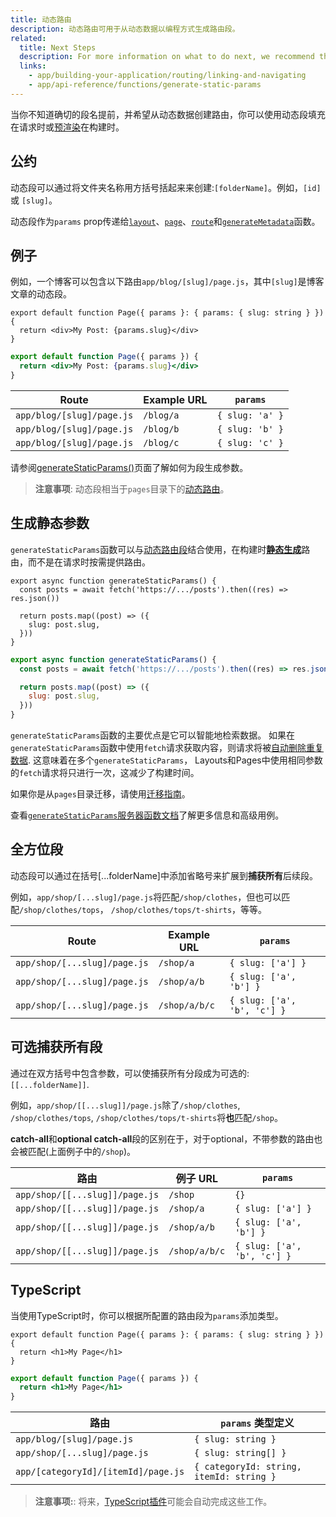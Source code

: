 ```yaml
---
title: 动态路由
description: 动态路由可用于从动态数据以编程方式生成路由段。
related:
  title: Next Steps
  description: For more information on what to do next, we recommend the following sections
  links:
    - app/building-your-application/routing/linking-and-navigating
    - app/api-reference/functions/generate-static-params
---
```



当你不知道确切的段名提前，并希望从动态数据创建路由，你可以使用动态段填充在请求时或[预渲染](#generating-static-params)在构建时。

## 公约

动态段可以通过将文件夹名称用方括号括起来来创建:`[folderName]`。例如，`[id]` 或 `[slug]`。

动态段作为`params` prop传递给[`layout`](/docs/app/api-reference/file-conventions/layout)、[`page`](/docs/app/api-reference/file-conventions/page)、[`route`](/docs/app/building-your-application/routing/router-handlers)和[`generateMetadata`](/docs/app/api-reference/functions/generate-metadata#generatemetadata-function)函数。

## 例子

例如，一个博客可以包含以下路由`app/blog/[slug]/page.js`，其中`[slug]`是博客文章的动态段。

<Tabs>
<TabItem value="tsx" label="TypeScript">

```tsx filename="app/blog/[slug]/page.tsx" switcher
export default function Page({ params }: { params: { slug: string } }) {
  return <div>My Post: {params.slug}</div>
}
```

</TabItem>
<TabItem value="jsx" label="JavaScript">

```jsx filename="app/blog/[slug]/page.js" switcher
export default function Page({ params }) {
  return <div>My Post: {params.slug}</div>
}
```

</TabItem>
</Tabs>

| Route                     | Example URL | `params`        |
| ------------------------- | ----------- | --------------- |
| `app/blog/[slug]/page.js` | `/blog/a`   | `{ slug: 'a' }` |
| `app/blog/[slug]/page.js` | `/blog/b`   | `{ slug: 'b' }` |
| `app/blog/[slug]/page.js` | `/blog/c`   | `{ slug: 'c' }` |

请参阅[generateStaticParams()](#generating-static-params)页面了解如何为段生成参数。

> **注意事项**: 动态段相当于`pages`目录下的[动态路由](/docs/app/building-your-application/routing/dynamic-routes)。

## 生成静态参数

`generateStaticParams`函数可以与[动态路由段](/docs/app/building-your-application/routing/dynamic-routes)结合使用，在构建时[**静态生成**](/docs/app/building-your-application/rendering/static-and-dynamic-rendering#static-rendering-default)路由，而不是在请求时按需提供路由。

<Tabs>
<TabItem value="tsx" label="TypeScript">

```tsx filename="app/blog/[slug]/page.tsx" switcher
export async function generateStaticParams() {
  const posts = await fetch('https://.../posts').then((res) => res.json())

  return posts.map((post) => ({
    slug: post.slug,
  }))
}
```

</TabItem>
<TabItem value="jsx" label="JavaScript">

```jsx filename="app/blog/[slug]/page.js" switcher
export async function generateStaticParams() {
  const posts = await fetch('https://.../posts').then((res) => res.json())

  return posts.map((post) => ({
    slug: post.slug,
  }))
}
```

</TabItem>
</Tabs>

`generateStaticParams`函数的主要优点是它可以智能地检索数据。
如果在`generateStaticParams`函数中使用`fetch`请求获取内容，则请求将被[自动删除重复数据](/docs/app/building-your-application/data-fetching#automatic-fetch-request-deduping).
这意味着在多个`generateStaticParams`， Layouts和Pages中使用相同参数的`fetch`请求将只进行一次，这减少了构建时间。

如果你是从`pages`目录迁移，请使用[迁移指南](/docs/app/building-your-application/upgrading/app-router-migration#dynamic-paths-getstaticpaths)。

查看[`generateStaticParams`服务器函数文档](/docs/app/api-reference/functions/generate-static-params)了解更多信息和高级用例。

## 全方位段

动态段可以通过在括号[...folderName]中添加省略号来扩展到**捕获所有**后续段。

例如，`app/shop/[...slug]/page.js`将匹配`/shop/clothes`，但也可以匹配`/shop/clothes/tops`， `/shop/clothes/tops/t-shirts`，等等。

| Route                        | Example URL   | `params`                    |
| ---------------------------- | ------------- | --------------------------- |
| `app/shop/[...slug]/page.js` | `/shop/a`     | `{ slug: ['a'] }`           |
| `app/shop/[...slug]/page.js` | `/shop/a/b`   | `{ slug: ['a', 'b'] }`      |
| `app/shop/[...slug]/page.js` | `/shop/a/b/c` | `{ slug: ['a', 'b', 'c'] }` |

## 可选捕获所有段

通过在双方括号中包含参数，可以使捕获所有分段成为可选的: `[[...folderName]]`.

例如，`app/shop/[[...slug]]/page.js`除了`/shop/clothes`, `/shop/clothes/tops`, `/shop/clothes/tops/t-shirts`将**也**匹配`/shop`。

**catch-all**和**optional catch-all**段的区别在于，对于optional，不带参数的路由也会被匹配(上面例子中的`/shop`)。

| 路由                           | 例子 URL      | `params`                    |
| ------------------------------ | ------------- | --------------------------- |
| `app/shop/[[...slug]]/page.js` | `/shop`       | `{}`                        |
| `app/shop/[[...slug]]/page.js` | `/shop/a`     | `{ slug: ['a'] }`           |
| `app/shop/[[...slug]]/page.js` | `/shop/a/b`   | `{ slug: ['a', 'b'] }`      |
| `app/shop/[[...slug]]/page.js` | `/shop/a/b/c` | `{ slug: ['a', 'b', 'c'] }` |

## TypeScript

当使用TypeScript时，你可以根据所配置的路由段为`params`添加类型。

<Tabs>
<TabItem value="tsx" label="TypeScript">

```tsx filename="app/blog/[slug]/page.tsx" switcher
export default function Page({ params }: { params: { slug: string } }) {
  return <h1>My Page</h1>
}
```

</TabItem>
<TabItem value="jsx" label="JavaScript">

```jsx filename="app/blog/[slug]/page.js" switcher
export default function Page({ params }) {
  return <h1>My Page</h1>
}
```

</TabItem>
</Tabs>

| 路由                                | `params` 类型定义                        |
| ----------------------------------- | ---------------------------------------- |
| `app/blog/[slug]/page.js`           | `{ slug: string }`                       |
| `app/shop/[...slug]/page.js`        | `{ slug: string[] }`                     |
| `app/[categoryId]/[itemId]/page.js` | `{ categoryId: string, itemId: string }` |

> **注意事项:**: 将来，[TypeScript插件](/docs/app/building-your-application/configuring/typescript#typescript-plugin)可能会自动完成这些工作。
